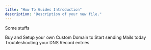 ```yaml
---
title: "How To Guides Introduction"
description: "Description of your new file."
---
```


Some stuffs

<CardGroup cols={2}>
  <Card title="Custom Domain" icon="sparkles" href="/how-to/dustom-domain">
    Buy and Setup your own Custom Domain to Start sending Mails today
  </Card>
  <Card title="Domain Verfification" icon="sparkles" href="/how-to/verification">
    Troubleshooting your DNS Record entries
  </Card>
</CardGroup>